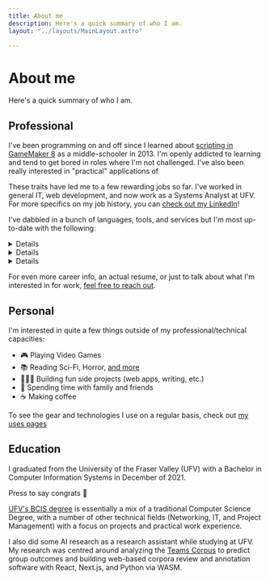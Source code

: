 ```yaml
---
title: About me
description: Here's a quick summary of who I am.
layout: "../layouts/MainLayout.astro"

---
```


# About me

Here's a quick summary of who I am.

<AboutNavigation />

<AboutSlider />

## Professional

I've been programming on and off since I learned about [scripting in GameMaker 8](https://manual.yoyogames.com/The_Asset_Editors/Scripts.htm) as a middle-schooler in 2013. I'm openly addicted to learning and tend to get bored in roles where I'm not challenged. I've also been really interested in "practical" applications of

These traits have led me to a few rewarding jobs so far. I've worked in general IT, web development, and now work as a Systems Analyst at UFV. For more specifics on my job history, you can [check out my LinkedIn](https://www.linkedin.com/in/mykalmachon/)!

I've dabbled in a bunch of languages, tools, and services but I'm most up-to-date with the following:

<Details summary="🖋️ Languages and runtimes">
* **HTML / CSS / JS**: good old web primitives.
* **Typescript**: can't get much better than JS with types.
* **Node.js**: for web servers, job runners, desktop apps, scripts, etc.
* **Python**: I love the simplicity and beauty of Python code. It's just so fun to write.
* **Go**: I'm still a gopher-in-training but have loved what I've seen of so far; Especially the performance.
</Details>

<Details summary="🔨 Tools and libraries">
* **React & Next.js**: my favourite way to build fullstack applications.
* **Flask**: the most flexible way to write web stuff with Python.
* **Docker**: makes deps management, development, and deploys trivial.
* **Prisma**: my go-to ORM for node.js-based projects.
* **SQLAlchemy**: my go-to ORM for python-based projects.
</Details>

<Details summary="☁️ Hosting and DevOps">
* **Railway**: for hosting full-fat applications, and databases in the cloud.
* **GitHub**: the defacto hosted version control and CI/CD pipeline.
* **Netlify**: for hosting static websites and web apps in the cloud.
* **Azure**: I have my AZ-900 and am working on my AZ-204 cert currently.
</Details>

For even more career info, an actual resume, or just to talk about what I'm interested in for work, [feel free to reach out](https://mykal.codes/contact).

## Personal

I'm interested in quite a few things outside of my professional/technical capacities:

* 🎮 Playing Video Games
* 📚 Reading Sci-Fi, Horror, [and more](https://www.goodreads.com/user/show/141327631-mykal-machon)
* 👩🏻‍💻 Building fun side projects (web apps, writing, etc.)
* 🍻 Spending time with family and friends
* ☕ Making coffee

To see the gear and technologies I use on a regular basis, check out [my uses pages](/uses/)

## Education

I graduated from the University of the Fraser Valley (UFV) with a Bachelor in Computer Information Systems in December of 2021.

<CongratsButton client:idle>Press to say congrats 🎉</CongratsButton>

[UFV's BCIS degree](https://www.ufv.ca/computing/) is essentially a mix of a traditional Computer Science Degree,
with a number of other technical fields (Networking, IT, and Project Management) with a focus on projects and
practical work experience.

I also did some AI research as a research assistant while studying at UFV. My research was centred around analyzing the [Teams Corpus](https://sites.google.com/site/teamentrainmentstudy/corpus?authuser=0) to predict group outcomes and building web-based corpora review and annotation software with React, Next.js, and Python via WASM.
